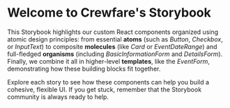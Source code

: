 
<Meta title="Welcome" />
<div className="sb-container">
  <div className="sb-section-title">
    <h1 style={{ marginBottom: '16px' }}>Welcome to Crewfare's Storybook</h1>
    <p>
      This Storybook highlights our custom React components organized using atomic design principles:
      from essential <strong>atoms</strong> (such as <em>Button</em>, <em>Checkbox</em>, or <em>InputText</em>)
      to composite <strong>molecules</strong> (like <em>Card</em> or <em>EventDateRange</em>) and full-fledged
      <strong> organisms</strong> (including <em>BasicInformationForm</em> and <em>DetailsForm</em>).
      Finally, we combine it all in higher-level <strong>templates</strong>, like the <em>EventForm</em>, 
      demonstrating how these building blocks fit together.
    </p>
    <p>
      Explore each story to see how these components can help you build a cohesive, 
      flexible UI. If you get stuck, remember that the Storybook community is always ready to help.
    </p>
  </div>
</div>

<style>
  {`
    .sb-container {
      margin-bottom: 48px;
      background-color: #1d1d1f;
      padding: 24px;
      border-radius: 4px;
    }

    .sb-section-title h1,
    .sb-section-title p {
      color: #ffffff;
      margin: 0;
      line-height: 1.5;
    }

    .sb-section-title p {
      margin-top: 16px;
    }

    .sb-section-title strong {
      color: #ffffff;
    }

    .sb-section-title em {
      font-style: normal;
      color: #f0f0f0;
    }

    .sb-section {
      width: 100%;
      display: flex;
      flex-direction: row;
      gap: 20px;
    }

    img {
      object-fit: cover;
    }
  `}
</style>
